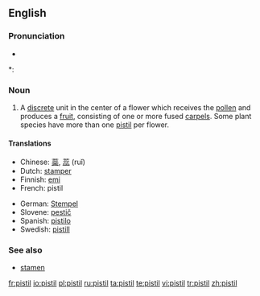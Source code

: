 ==English==
{{wikipedia}}

===Pronunciation===
* {{audio|en-us-pistil.ogg|Audio (US)}}

*: {{rhymes|ɪstəl}}

===Noun===
{{en-noun}}

# {{botany}} A [[discrete]] unit in the center of a flower which receives the [[pollen]] and produces a [[fruit]], consisting of one or more fused [[carpel|carpels]].  Some plant species have more than one [[pistil]] per flower.

====Translations====
{{trans-top|A discrete unit in the center of a flower which receives the pollen and produces a fruit}}
* Chinese: [[蘂]], [[蕊]] (ruǐ)
* Dutch: [[stamper#Dutch|stamper]] {{m}}
* Finnish: [[emi#Finnish|emi]]
* French: pistil {{m}}
{{trans-mid}}
* German: [[Stempel]] {{m}}
* Slovene: [[pestič]] {{m}}
* Spanish: [[pistilo]] {{m}}
* Swedish: [[pistill]] {{c}}
{{trans-bottom}}

===See also===
* [[stamen]]

[[fr:pistil]]
[[io:pistil]]
[[pl:pistil]]
[[ru:pistil]]
[[ta:pistil]]
[[te:pistil]]
[[vi:pistil]]
[[tr:pistil]]
[[zh:pistil]]